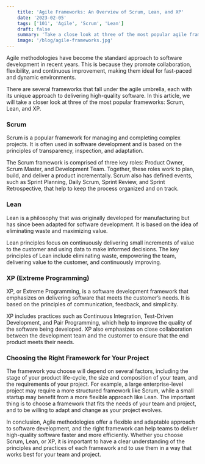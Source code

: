```yaml
---
    title: 'Agile Frameworks: An Overview of Scrum, Lean, and XP'
    date: '2023-02-05'
    tags: ['101', 'Agile', 'Scrum', 'Lean']
    draft: false
    summary: 'Take a close look at three of the most popular agile frameworks: Scrum, Lean, and XP'
    image: '/blog/agile-frameworks.jpg'
---
```


Agile methodologies have become the standard approach to software development in recent years. This is because they promote collaboration, flexibility, and continuous improvement, making them ideal for fast-paced and dynamic environments.

There are several frameworks that fall under the agile umbrella, each with its unique approach to delivering high-quality software. In this article, we will take a closer look at three of the most popular frameworks: Scrum, Lean, and XP.

### Scrum

Scrum is a popular framework for managing and completing complex projects. It is often used in software development and is based on the principles of transparency, inspection, and adaptation.

The Scrum framework is comprised of three key roles: Product Owner, Scrum Master, and Development Team. Together, these roles work to plan, build, and deliver a product incrementally. Scrum also has defined events, such as Sprint Planning, Daily Scrum, Sprint Review, and Sprint Retrospective, that help to keep the process organized and on track.

### Lean

Lean is a philosophy that was originally developed for manufacturing but has since been adapted for software development. It is based on the idea of eliminating waste and maximizing value.

Lean principles focus on continuously delivering small increments of value to the customer and using data to make informed decisions. The key principles of Lean include eliminating waste, empowering the team, delivering value to the customer, and continuously improving.

### XP (Extreme Programming)

XP, or Extreme Programming, is a software development framework that emphasizes on delivering software that meets the customer’s needs. It is based on the principles of communication, feedback, and simplicity.

XP includes practices such as Continuous Integration, Test-Driven Development, and Pair Programming, which help to improve the quality of the software being developed. XP also emphasizes on close collaboration between the development team and the customer to ensure that the end product meets their needs.

### Choosing the Right Framework for Your Project

The framework you choose will depend on several factors, including the stage of your product life-cycle, the size and composition of your team, and the requirements of your project. For example, a large enterprise-level project may require a more structured framework like Scrum, while a small startup may benefit from a more flexible approach like Lean. The important thing is to choose a framework that fits the needs of your team and project, and to be willing to adapt and change as your project evolves.

In conclusion, Agile methodologies offer a flexible and adaptable approach to software development, and the right framework can help teams to deliver high-quality software faster and more efficiently. Whether you choose Scrum, Lean, or XP, it is important to have a clear understanding of the principles and practices of each framework and to use them in a way that works best for your team and project.
